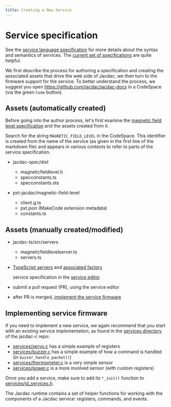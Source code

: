 ```yaml
---
title: Creating a New Service
---
```


#  Service specification

See the [service language specification](/reference/service-specification/) 
for more details about the syntax and semantics of services. 
The [current set of specifications](https://github.com/jacdac/jacdac/tree/main/services)
are quite helpful. 

We first describe the process for authoring a specification and creating the associated
assets that drive the web side of Jacdac; we then turn to the firmware support for
the service. To better understand the process, we suggest you open 
https://github.com/jacdac/jacdac-docs in a CodeSpace (via the green `Code` button).

## Assets (automatically created)

Before going into the author process, let's first examine the 
[magnetic field level specification](https://github.com/jacdac/jacdac/blob/main/services/magneticfieldlevel.md) and the assets created from it.

Search for the string `MAGNETIC_FIELD_LEVEL` in the CodeSpace. This identifier
is created from the name of the service (as given in the first line of the markdown file)
and appears in various contexts to refer to parts of the service specification.

- jacdac-spec/dist
  - magneticfieldlevel.h
  - specconstants.ts
  - specconstants.sts

- pxt-jacdac/magnetic-field-level
  - client.g.ts
  - pxt.json (MakeCode extension metadata)
  - constants.ts

## Assets (manually created/modified)

- jacdac-ts/src/servers
  - magneticfieldlevelserver.ts
  - servers.ts

- [TypeScript servers](https://github.com/jacdac/jacdac-ts/tree/main/src/servers) and [associated factory](https://github.com/jacdac/jacdac-ts/tree/main/src/servers/servers.ts)


  service specification in the [service editor](/tools/service-editor/)
- submit a pull request (PR), using the service editor
- after PR is merged, [implement the service firmware](#implementing-service-firmware)


## Implementing service firmware

If you need to implement a new service, we again recommend that you start with an existing service
implementation, as found in the [services directory](https://github.com/jacdac/jacdac-c/tree/main/services)
of the jacdac-c repo:
* [services/servo.c](https://github.com/jacdac/jacdac-c/tree/main/services/servo.c) has a simple example of registers
* [services/buzzer.c](https://github.com/jacdac/jacdac-c/tree/main/services/buzzer.c) has a simple example of how a command is handled (in `buzzer_handle_packet()`)
* [services/thermometer.c](https://github.com/jacdac/jacdac-c/tree/main/services/thermometer.c) is a very simple sensor
* [services/power.c](https://github.com/jacdac/jacdac-c/tree/main/services/power.c) is a more involved sensor (with custom registers)

Once you add a service, make sure to add its `*_init()` function to 
[services/jd_services.h](https://github.com/jacdac/jacdac-c/tree/main/services/jd_services.h).

The Jacdac runtime contains a set of helper functions for working with the
components of a Jacdac service: registers, commands, and events.